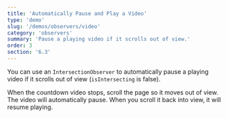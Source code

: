 ```yaml
---
title: 'Automatically Pause and Play a Video'
type: 'demo'
slug: '/demos/observers/video'
category: 'observers'
summary: 'Pause a playing video if it scrolls out of view.'
order: 3
section: '6.3'
---
```


You can use an `IntersectionObserver` to automatically pause a playing video if it scrolls out of view (`isIntersecting` is false).

When the countdown video stops, scroll the page so it moves out of view. The video will automatically pause. When you scroll it back into view, it will resume playing.
